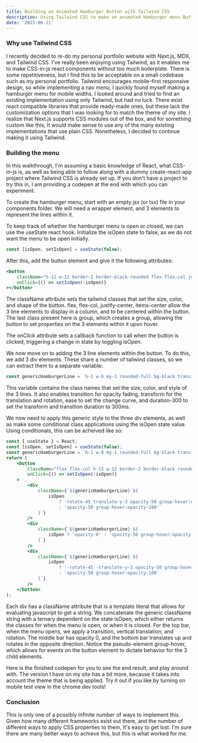 ```yaml
---
title: Building an Animated Hamburger Button with Tailwind CSS
description: Using Tailwind CSS to make an animated Hamburger menu Button
date: '2021-06-21'
---
```


### Why use Tailwind CSS

I recently decided to re-do my personal portfolio website with Next.js, MDX, and Tailwind CSS. I've really been enjoying using Tailwind, as it enables me to make CSS-in-js react components without too much boilerplate. There is some repetitiveness, but I find this to be acceptable on a small codebase such as my personal portfolio. Tailwind encourages mobile-first responsive design, so while implementing a nav menu, I quickly found myself making a hamburger menu for mobile widths. I looked around and tried to find an existing implementation using only Tailwind, but had no luck. There exist react compatible libraries that provide ready-made ones, but these lack the customization options that I was looking for to match the theme of my site. I realize that Next.js supports CSS modules out of the box, and for something custom like this, It would make sense to use any of the many existing implementations that use plain CSS. Nonetheless, I decided to continue making it using Tailwind.

### Building the menu

In this walkthrough, I'm assuming a basic knowledge of React, what CSS-in-js is, as well as being able to follow along with a dummy create-react-app project where Tailwind CSS is already set up. If you don't have a project to try this in, I am providing a codepen at the end with which you can experiment.

To create the hamburger menu, start with an empty jsx (or tsx) file in your components folder. We will need a wrapper element, and 3 elements to represent the lines within it.

To keep track of whether the hamburger menu is open or closed, we can use the useState react hook. Initialize the isOpen state to false, as we do not want the menu to be open initially.

```jsx
const [isOpen, setIsOpen] = useState(false);
```

After this, add the button element and give it the following attributes:

```jsx
<button
    className="h-12 w-12 border-2 border-black rounded flex flex-col justify-center items-center group"
    onClick={() => setIsOpen(!isOpen)}
></button>
```

The className attribute sets the tailwind classes that set the size, color, and shape of the button. flex, flex-col, justify-center, items-center allow the 3 line elements to display in a column, and to be centered within the button. The last class present here is group, which creates a group, allowing the button to set properties on the 3 elements within it upon hover.

The onClick attribute sets a callback function to call when the button is clicked, triggering a change in state by toggling isOpen.

We now move on to adding the 3 line elements within the button. To do this, we add 3 div elements. These share a number of tailwind classes, so we can extract them to a separate variable:

```jsx
const genericHamburgerLine = `h-1 w-6 my-1 rounded-full bg-black transition ease transform duration-300`;
```

This variable contains the class names that set the size, color, and style of the 3 lines. It also enables transition for opacity fading, transform for the translation and rotation, ease to set the change curve, and duration-300 to set the transform and transition duration to 300ms.

We now need to apply this generic style to the three div elements, as well as make some conditional class applications using the isOpen state value. Using conditionals, this can be acheived like so:

```jsx
const { useState } = React;
const [isOpen, setIsOpen] = useState(false);
const genericHamburgerLine = `h-1 w-6 my-1 rounded-full bg-black transition ease transform duration-300`;
return (
    <button
        className="flex flex-col h-12 w-12 border-2 border-black rounded justify-center items-center group"
        onClick={() => setIsOpen(!isOpen)}
    >
        <div
            className={`${genericHamburgerLine} ${
                isOpen
                    ? 'rotate-45 translate-y-3 opacity-50 group-hover:opacity-100'
                    : 'opacity-50 group-hover:opacity-100'
            }`}
        />
        <div
            className={`${genericHamburgerLine} ${
                isOpen ? 'opacity-0' : 'opacity-50 group-hover:opacity-100'
            }`}
        />
        <div
            className={`${genericHamburgerLine} ${
                isOpen
                    ? '-rotate-45 -translate-y-3 opacity-50 group-hover:opacity-100'
                    : 'opacity-50 group-hover:opacity-100'
            }`}
        />
    </button>
);
```

Each div has a className attribute that is a template literal that allows for evaluating javascript to get a string. We concatenate the generic className string with a ternary dependent on the state isOpen, which either returns the classes for when the menu is open, or when it is closed. For the top bar, when the menu opens, we apply a transition, vertical translation, and rotation. The middle bar has opacity 0, and the bottom bar translates up and rotates in the opposite direction. Notice the pseudo-element group-hover, which allows for events on the button element to dictate behavior for the 3 child elements.

Here is the finished codepen for you to see the end result, and play around with. The version I have on my site has a bit more, because it takes into account the theme that is being applied. Try it out if you like by turning on mobile test view in the chrome dev tools!

<Codepen src="https://codepen.io/kstanisz/embed/NWpeKZX" />

### Conclusion

This is only one of a possibly infinite number of ways to implement this. Given how many different frameworks exist out there, and the number of different ways to apply CSS properties to them, It's easy to get lost. I'm sure there are many better ways to achieve this, but this is what worked for me.
